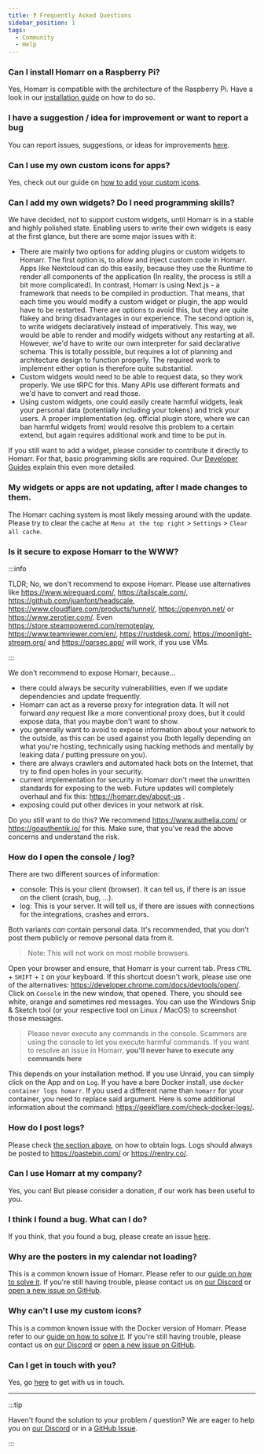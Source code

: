 ```yaml
---
title: ❓ Frequently Asked Questions
sidebar_position: 1
tags:
  - Community
  - Help
---
```



### Can I install Homarr on a Raspberry Pi?
Yes, Homarr is compatible with the architecture of the Raspberry Pi. Have a look in our <a href="/docs/introduction/installation">installation guide</a> on how to do so.

### I have a suggestion / idea for improvement or want to report a bug
You can report issues, suggestions, or ideas for improvements <a href="https://github.com/ajnart/homarr/issues/new/choose">here</a>.

### Can I use my own custom icons for apps?
Yes, check out our guide on <a href="/docs/customizations/icons">how to add your custom icons</a>.

### Can I add my own widgets? Do I need programming skills?
We have decided, not to support custom widgets, until Homarr is in a stable and highly polished state.
Enabling users to write their own widgets is easy at the first glance, but there are some major issues with it:

- There are mainly two options for adding plugins or custom widgets to Homarr. The first option is, to allow and inject custom code in Homarr. Apps like Nextcloud can do this easily, because they use the Runtime to render all components of the application (In reality, the process is still a bit more complicated). In contrast, Homarr is using Next.js - a framework that needs to be compiled in production. That means, that each time you would modify a custom widget or plugin, the app would have to be restarted. There are options to avoid this, but they are quite flakey and bring disadvantages in our experience. The second option is, to write widgets declaratively instead of imperatively. This way, we would be able to render and modify widgets without any restarting at all. However, we'd have to write our own interpreter for said declarative schema. This is totally possible, but requires a lot of planning and architecture design to function properly. The required work to implement either option is therefore quite substantial.
- Custom widgets would need to be able to request data, so they work properly. We use tRPC for this. Many APIs use different formats and we'd have to convert and read those.
- Using custom widgets, one could easily create harmful widgets, leak your personal data (potentially including your tokens) and trick your users. A proper implementation (eg. official plugin store, where we can ban harmful widgets from) would resolve this problem to a certain extend, but again requires additional work and time to be put in.

If you still want to add a widget, please consider to contribute it directly to Homarr. For that, basic programming skills are required. Our [Developer Guides](/docs/community/developer-guides) explain this even more detailed.

### My widgets or apps are not updating, after I made changes to them.
The Homarr caching system is most likely messing around with the update.
Please try to clear the cache at ``Menu at the top right`` > ``Settings`` > ``Clear all cache``.

### Is it secure to expose Homarr to the WWW?

:::info

TLDR; No, we don't recommend to expose Homarr. Please use alternatives like https://www.wireguard.com/, https://tailscale.com/, https://github.com/juanfont/headscale, https://www.cloudflare.com/products/tunnel/, https://openvpn.net/ or https://www.zerotier.com/. Even https://store.steampowered.com/remoteplay, https://www.teamviewer.com/en/, https://rustdesk.com/, https://moonlight-stream.org/ and https://parsec.app/ will work, if you use VMs.

:::

We don't recommend to expose Homarr, because...
- there could always be security vulnerabilities, even if we update dependencies and update frequently.
- Homarr can act as a reverse proxy for integration data. It will not forward *any* request like a more conventional proxy does, but it could expose data, that you maybe don't want to show.
- you generally want to avoid to expose information about your network to the outside, as this can be used against you (both legally depending on what you're hosting, technically using hacking methods and mentally by leaking data / putting pressure on you).
- there are always crawlers and automated hack bots on the Internet, that try to find open holes in your security.
- current implementation for security in Homarr don't meet the unwritten standards for exposing to the web. Future updates will completely overhaul and fix this: https://homarr.dev/about-us .
- exposing could put other devices in your network at risk.

Do you still want to do this? We recommend https://www.authelia.com/ or https://goauthentik.io/ for this. Make sure, that you've read the above concerns and understand the risk.

### How do I open the console / log?
There are two different sources of information:
- console: This is your client (browser). It can tell us, if there is an issue on the client (crash, bug, ...).
- log: This is your server. It will tell us, if there are issues with connections for the integrations, crashes and errors.

Both variants *can* contain personal data. It's recommended, that you don't post them publicly or remove personal data from it.

<Tabs>
  <TabItem value="apple" label="Read console" default>

> Note: This will not work on most mobile browsers.

Open your browser and ensure, that Homarr is your current tab.
Press ``CTRL`` + ``SHIFT`` + ``I`` on your keyboard. If this shortcut doesn't work, please use one of the alternatives: https://developer.chrome.com/docs/devtools/open/.
Click on ``Console`` in the new window, that opened. There, you should see white, orange and sometimes red messages. You can use the Windows Snip & Sketch tool (or your respective tool on Linux / MacOS) to screenshot those messages.

> Please never execute any commands in the console. Scammers are using the console to let you execute harmful commands. If you want to resolve an issue in Homarr, **you'll never have to execute any commands here**

  </TabItem>
  <TabItem value="orange" label="Read log">

This depends on your installation method. If you use Unraid, you can simply click on the App and on ``Log``. If you have a bare Docker install, use ``docker container logs homarr``. If you used a different name than ``homarr`` for your container, you need to replace said argument. Here is some additional information about the command: https://geekflare.com/check-docker-logs/.

  </TabItem>
</Tabs>

### How do I post logs?
Please check [the section above](#how-do-i-open-the-console--log), on how to obtain logs. Logs should always be posted to https://pastebin.com/ or https://rentry.co/.

### Can I use Homarr at my company?
Yes, you can! But please consider a donation, if our work has been useful to you.

### I think I found a bug. What can I do?
If you think, that you found a bug, please create an issue <a href="https://github.com/ajnart/homarr/issues/new/choose">here</a>.

### Why are the posters in my calendar not loading?
This is a common known issue of Homarr. Please refer to our [guide on how to solve it](/docs/community/known-issues#🚨-adblocker-will-break-and-block-the-posters-of-tv-shows). If you're still having trouble, please contact us on [our Discord](/docs/community/get-in-touch#discord) or [open a new issue on GitHub](https://github.com/ajnart/homarr/issues/new/choose).

### Why can't I use my custom icons?
This is a common known issue with the Docker version of Homarr. Please refer to our [guide on how to solve it](/docs/community/known-issues#🚨-docker-container-requires-a-restart-after-making-modifications-to-the-icons). If you're still having trouble, please contact us on [our Discord](/docs/community/get-in-touch#discord) or [open a new issue on GitHub](https://github.com/ajnart/homarr/issues/new/choose).

### Can I get in touch with you?
Yes, go <a href="/docs/community/get-in-touch">here</a> to get with us in touch.

<hr/>

:::tip

Haven't found the solution to your problem / question? We are eager to help you on [our Discord](/docs/community/get-in-touch#discord) or in a [GitHub Issue](https://github.com/ajnart/homarr/issues/new/choose).

:::
